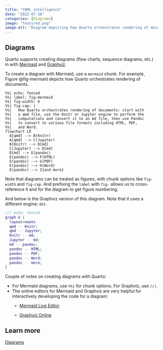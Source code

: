 ```yaml
---
title: "YAML intelligence"
date: "2022-07-18"
categories: [diagrams]
image: "featured.png"
image-alt: "Diagram depicting how Quarto orchestrates rendering of documents: start with a qmd file, use the Knitr or Jupyter engine to perform the computations and convert it to an md file, then use Pandoc to convert to various file formats including HTML, PDF, and Word."
---
```


## Diagrams

Quarto supports creating diagrams (flow charts, sequence diagrams, etc.) in with [Mermaid](https://mermaid-js.github.io/mermaid/#/) and [Graphviz](https://graphviz.org/).

To create a diagram with Mermaid, use a `mermaid` chunk.
For example, Figure @fig-mermaid depicts how Quarto orchestrates rendering of documents.

```mermaid
%%| echo: fenced
%%| label: fig-mermaid
%%| fig-width: 6
%%| fig-cap: |
%%|   How Quarto orchestrates rendering of documents: start with 
%%|   a qmd file, use the Knitr or Jupyter engine to perform the 
%%|   computations and convert it to an md file, then use Pandoc 
%%|   to convert to various file formats including HTML, PDF, 
%%|   and Word.
flowchart LR
  A[qmd] --> B(Knitr)
  A[qmd] --> C(Jupyter)
  B(Knitr) --> D[md]
  C(Jupyter) --> D[md]
  D[md] --> E(pandoc)
  E(pandoc) --> F(HTML)
  E(pandoc) --> G(PDF)
  E(pandoc) --> H(Word)
  E(pandoc) --> I{and more}
```

Note that diagrams can be treated as figures, with chunk options like `fig-width` and `fig-cap`.
And prefixing the `label` with `fig-` allows us to cross-reference it and for the diagram to get figure numbering.

And below is the Graphviz version of this diagram.
Note that it uses a different engine: `dot`.

```dot
//| echo: fenced
graph G {
  layout=neato
  qmd -- Knitr;
  qmd -- Jupyter;
  Knitr -- md;
  Jupyter -- md;
  md -- pandoc;
  pandoc -- HTML;
  pandoc -- PDF;
  pandoc -- Word;
  pandoc -- more;
}
```

Couple of notes on creating diagrams with Quarto:

-   For Mermaid diagrams, use `%%|` for chunk options. For Graphviz, use `//|`.
-   The online editors for Mermaid and Graphviz are very helpful for interactively developing the code for a diagram:
    -   [Mermaid Live Editor](https://mermaid.live/)

    -   [Graphviz Online](https://dreampuf.github.io/GraphvizOnline/)

## Learn more

[Diagrams](https://quarto.org/docs/authoring/diagrams.html)
